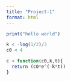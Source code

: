 ```yaml
---
title: "Project-1"
format: html
---
```


```r
print("hello world")

k < -log(1/2)/3
c0 < 4

c < function(c0,k,t){
  return (c0*e^(-k*t))
}
```

